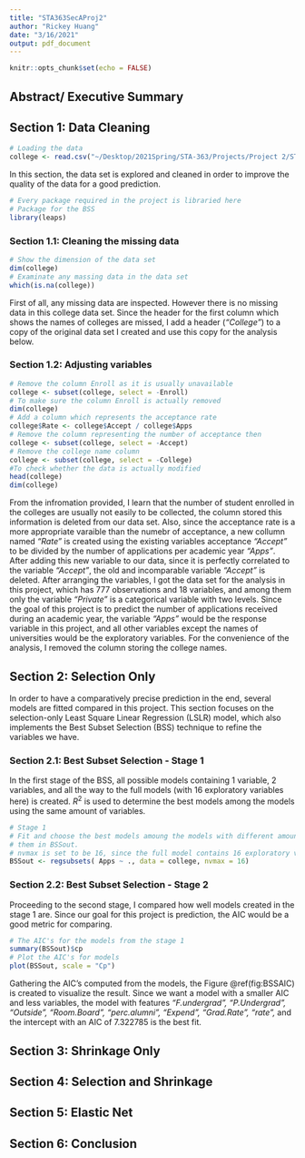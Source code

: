 ```yaml
---
title: "STA363SecAProj2"
author: "Rickey Huang"
date: "3/16/2021"
output: pdf_document
---
```


```r
knitr::opts_chunk$set(echo = FALSE)
```

## Abstract/ Executive Summary



## Section 1: Data Cleaning

```r
# Loading the data
college <- read.csv("~/Desktop/2021Spring/STA-363/Projects/Project 2/STA363Porject2/collegedata1.csv")
```

In this section, the data set is explored and cleaned in order to improve the quality of the data for a good prediction.

```r
# Every package required in the project is libraried here
# Package for the BSS
library(leaps)
```

### Section 1.1: Cleaning the missing data

```r
# Show the dimension of the data set
dim(college)
# Examinate any massing data in the data set
which(is.na(college))
```

First of all, any missing data are inspected. However there is no missing data in this college data set. Since the header for the first column which shows the names of colleges are missed, I add a header (*"College"*) to a copy of the original data set I created and use this copy for the analysis below. 

### Section 1.2: Adjusting variables

```r
# Remove the column Enroll as it is usually unavailable
college <- subset(college, select = -Enroll)
# To make sure the column Enroll is actually removed
dim(college)
# Add a column which represents the acceptance rate
college$Rate <- college$Accept / college$Apps
# Remove the column representing the number of acceptance then
college <- subset(college, select = -Accept)
# Remove the college name column
college <- subset(college, select = -College)
#To check whether the data is actually modified
head(college)
dim(college)
```

From the infromation provided, I learn that the number of student enrolled in the colleges are usually not easily to be collected, the column stored this information is deleted from our data set. Also, since the acceptance rate is a more appropriate varaible than the numebr of acceptance, a new collumn named *"Rate"* is created using the existing variables acceptance *"Accept"* to be divided by the number of applications per academic year *"Apps"*. After adding this new variable to our data, since it is perfectly correlated to the variable *"Accept"*, the old and incomparable variable *"Accept"* is deleted. After arranging the variables, I got the data set for the analysis in this project, which has $777$ observations and $18$ variables, and among them only the variable *"Private"* is a categorical variable with two levels. Since the goal of this project is to predict the number of applications received during an academic year, the variable *"Apps"* would be the response variable in this project, and all other variables except the names of universities would be the exploratory variables. For the convenience of the analysis, I removed the column storing the college names.

## Section 2: Selection Only

In order to have a comparatively precise prediction in the end, several models are fitted compared in this project. This section focuses on the selection-only Least Square Linear Regression (LSLR) model, which also implements the Best Subset Selection (BSS) technique to refine the variables we have.

### Section 2.1: Best Subset Selection - Stage 1

In the first stage of the BSS, all possible models containing $1$ variable, $2$ variables, and all the way to the full models (with $16$ exploratory variables here) is  created. $R^2$ is used to determine the best models among the models using the same amount of variables.

```r
# Stage 1
# Fit and choose the best models amoung the models with different amount of variables and store
# them in BSSout.
# nvmax is set to be 16, since the full model contains 16 exploratory variables in it.
BSSout <- regsubsets( Apps ~ ., data = college, nvmax = 16)
```

### Section 2.2: Best Subset Selection - Stage 2

Proceeding to the second stage, I compared how well models created in the stage 1 are. Since our goal for this project is prediction, the AIC would be a good metric for comparing. 

```r
# The AIC's for the models from the stage 1
summary(BSSout)$cp
# Plot the AIC's for models
plot(BSSout, scale = "Cp")
```

Gathering the AIC's computed from the models, the Figure \@ref(fig:BSSAIC) is created to visualize the result. Since we want a model with a smaller AIC and less variables, the model with features *"F.undergrad", "P.Undergrad", "Outside", "Room.Board", "perc.alumni", "Expend", "Grad.Rate", "rate",* and the intercept with an AIC of $7.322785$ is the best fit.

## Section 3: Shrinkage Only

## Section 4: Selection and Shrinkage

## Section 5: Elastic Net

## Section 6: Conclusion

